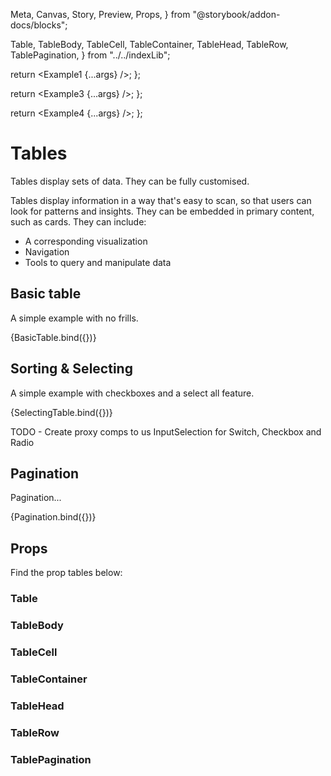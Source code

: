   Meta,
  Canvas,
  Story,
  Preview,
  Props,
} from "@storybook/addon-docs/blocks";


  Table,
  TableBody,
  TableCell,
  TableContainer,
  TableHead,
  TableRow,
  TablePagination,
} from "../../indexLib";


  return <Example1 {...args} />;
};

  return <Example3 {...args} />;
};

  return <Example4 {...args} />;
};

<Meta title="Data/Table" component={Table} />

# Tables

Tables display sets of data. They can be fully customised.

Tables display information in a way that's easy to scan, so that users can look for patterns and insights. They can be embedded in primary content, such as cards. They can include:

- A corresponding visualization
- Navigation
- Tools to query and manipulate data

## Basic table

A simple example with no frills.

<Preview>
  <Story name="a) Basic Table" args={{}}>
    {BasicTable.bind({})}
  </Story>
</Preview>

## Sorting & Selecting

A simple example with checkboxes and a select all feature.

<Preview>
  <Story name="b) Selecting Table" args={{}}>
    {SelectingTable.bind({})}
  </Story>
</Preview>

TODO - Create proxy comps to us InputSelection for Switch, Checkbox and Radio

## Pagination

Pagination...

<Preview>
  <Story name="c) Paginated Table" args={{}}>
    {Pagination.bind({})}
  </Story>
</Preview>

## Props

Find the prop tables below:

### Table

<ArgsTable of={Table} />

### TableBody

<ArgsTable of={TableBody} />

### TableCell

<ArgsTable of={TableCell} />

### TableContainer

<ArgsTable of={TableContainer} />

### TableHead

<ArgsTable of={TableHead} />

### TableRow

<ArgsTable of={TableRow} />

### TablePagination

<ArgsTable of={TablePagination} />
